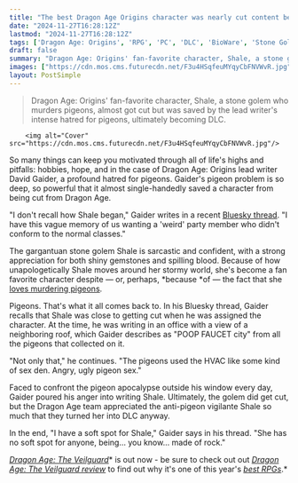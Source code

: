 ```yaml
---
title: "The best Dragon Age Origins character was nearly cut content before a writer’s pigeon trauma saved her: 'The pigeons used the HVAC like some kind of sex den. Angry, ugly pigeon sex'"
date: "2024-11-27T16:28:12Z"
lastmod: "2024-11-27T16:28:12Z"
tags: ['Dragon Age: Origins', 'RPG', 'PC', 'DLC', 'BioWare', 'Stone Golem', 'Fantasy']
draft: false
summary: "Dragon Age: Origins' fan-favorite character, Shale, a stone golem who murders pigeons, almost got cut but was saved by the lead writer's intense hatred for pigeons, ultimately becoming DLC."
images: ["https://cdn.mos.cms.futurecdn.net/F3u4HSqfeuMYqyCbFNVWvR.jpg"]
layout: PostSimple
---
```

> Dragon Age: Origins' fan-favorite character, Shale, a stone golem who murders pigeons, almost got cut but was saved by the lead writer's intense hatred for pigeons, ultimately becoming DLC.


        <img alt="Cover" src="https://cdn.mos.cms.futurecdn.net/F3u4HSqfeuMYqyCbFNVWvR.jpg"/>
        
So many things can keep you motivated through all of life's highs and pitfalls: hobbies, hope, and in the case of Dragon Age: Origins lead writer David Gaider, a profound hatred for pigeons. Gaider's pigeon problem is so deep, so powerful that it almost single-handedly saved a character from being cut from Dragon Age. 

"I don't recall how Shale began," Gaider writes in a recent [<u>Bluesky thread</u>](https://bsky.app/profile/davidgaider.bsky.social/post/3lbsp34br6s22). "I have this vague memory of us wanting a 'weird' party member who didn't conform to the normal classes." 

The gargantuan stone golem Shale is sarcastic and confident, with a strong appreciation for both shiny gemstones and spilling blood. Because of how unapologetically Shale moves around her stormy world, she's become a fan favorite character despite — or, perhaps, *because *of — the fact that she [<u>loves murdering pigeons</u>](https://www.youtube.com/watch?v=MC8lGzTVR0U). 

Pigeons. That's what it all comes back to. In his Bluesky thread, Gaider recalls that Shale was close to getting cut when he was assigned the character. At the time, he was writing in an office with a view of a neighboring roof, which Gaider describes as "POOP FAUCET city" from all the pigeons that collected on it.

"Not only that," he continues. "The pigeons used the HVAC like some kind of sex den. Angry, ugly pigeon sex." 

Faced to confront the pigeon apocalypse outside his window every day, Gaider poured his anger into writing Shale. Ultimately, the golem did get cut, but the Dragon Age team appreciated the anti-pigeon vigilante Shale so much that they turned her into DLC anyway. 

In the end, "I have a soft spot for Shale," Gaider says in his thread. "She has no soft spot for anyone, being... you know... made of rock."

[<em>Dragon Age: The Veilguard</em>](https://www.gamesradar.com/games/dragon-age/dragon-age-veilguard-guide/)* is out now - be sure to check out out *[<em>Dragon Age: The Veilguard review</em>](https://www.gamesradar.com/games/rpg/dragon-age-the-veilguard-review/)* to find out why it's one of this year's *[<em>best RPGs</em>](https://www.gamesradar.com/best-rpg-games/)*.*
        